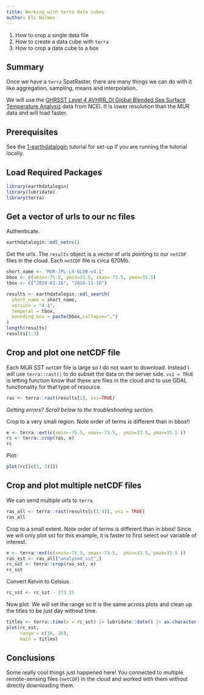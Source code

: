 ```yaml
---
title: Working with terra data cubes
author: Eli Holmes
---
```


::: {.callout-note title="Learning Objectives"}
1.  How to crop a single data file
2.  How to create a data cube with `terra`
3.  How to crop a data cube to a box
:::

## Summary

Once we have a `terra` SpatRaster, there are many things we can do with it like aggregation, sampling, means and interpolation. 

We will use the [GHRSST Level 4 AVHRR_OI Global Blended Sea Surface Temperature Analysis](https://cmr.earthdata.nasa.gov/search/concepts/C2036881712-POCLOUD.html) data from NCEI. It is lower resolution than the MUR data and will load faster. 

## Prerequisites

See the [1-earthdatalogin](1-earthdatalogin.html) tutorial for set-up if you are running the tutorial locally.

## Load Required Packages

```r
library(earthdatalogin)
library(lubridate)
library(terra)
```

## Get a vector of urls to our nc files

Authenticate.

```r
earthdatalogin::edl_netrc() 
```

Get the urls. The `results` object is a vector of urls pointing to our `netCDF` files in the cloud. Each `netCDF` file is circa 670Mb.

```r
short_name <- 'MUR-JPL-L4-GLOB-v4.1'
bbox <- c(xmin=-75.5, ymin=33.5, xmax=-73.5, ymax=35.5) 
tbox <- c("2020-01-16", "2020-12-16")

results <- earthdatalogin::edl_search(
  short_name = short_name,
  version = "4.1",
  temporal = tbox, 
  bounding_box = paste(bbox,collapse=",")
)
length(results)
results[1:3]
```

## Crop and plot one netCDF file

Each MUR SST `netCDF` file is large so I do not want to download. Instead I will use `terra::rast()` to do subset the data on the server side. `vsi = TRUE` is letting function know that these are files in the cloud and to use GDAL functionality for that type of resource.

```r
ras <- terra::rast(results[1], vsi=TRUE)
```

*Getting errors? Scroll below to the troubleshooting section.*

Crop to a very small region. Note order of terms is different than in bbox!!

```r
e <- terra::ext(c(xmin=-75.5, xmax=-73.5,  ymin=33.5, ymax=35.5 ))
rc <- terra::crop(ras, e)
rc
```

Plot:

```r
plot(rc[[c(1, 2)]])
```

## Crop and plot multiple netCDF files

We can send multiple urls to `terra`.

```r
ras_all <- terra::rast(results[c(1:4)], vsi = TRUE)
ras_all
```

Crop to a small extent. Note order of terms is different than in bbox! Since we will only plot sst for this example, it is faster to first select our variable of interest.

```r
e <- terra::ext(c(xmin=-75.5, xmax=-73.5,  ymin=33.5, ymax=35.5 ))
ras_sst <- ras_all["analysed_sst",]
rc_sst <- terra::crop(ras_sst, e)
rc_sst
```

Convert Kelvin to Celsius.

```r
rc_sst <- rc_sst - 273.15
```

Now plot. We will set the range so it is the same across plots and clean up the titles to be just day without time.

```r
titles <- terra::time(x = rc_sst) |> lubridate::date() |> as.character()
plot(rc_sst, 
     range = c(16, 26),
     main = titles)
```

## Conclusions

Some really cool things just happened here! You connected to multiple remote-sensing files (`netCDF`) in the cloud and worked with them without directly downloading them.
